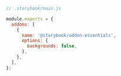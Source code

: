 ```js
// .storybook/main.js

module.exports = {
  addons: [
    {
      name: '@storybook/addon-essentials',
      options: {
        backgrounds: false,
      },
    },
  ],
};
```
